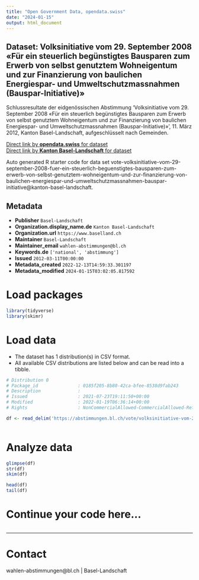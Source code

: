 ```yaml
---
title: "Open Government Data, opendata.swiss"
date: "2024-01-15"
output: html_document
---
```


## Dataset: Volksinitiative vom 29. September 2008 «Für ein steuerlich begünstigtes Bausparen zum Erwerb von selbst genutztem Wohneigentum und zur Finanzierung von baulichen Energiespar- und Umweltschutzmassnahmen (Bauspar-Initiative)»

Schlussresultate der eidgenössischen Abstimmung 'Volksinitiative vom 29. September 2008 «Für ein steuerlich begünstigtes Bausparen zum Erwerb von selbst genutztem Wohneigentum und zur Finanzierung von baulichen Energiespar- und Umweltschutzmassnahmen (Bauspar-Initiative)»', 11. März 2012, Kanton Basel-Landschaft, aufgeschlüsselt nach Gemeinden.

[Direct link by **opendata.swiss** for dataset](https://opendata.swiss/de/dataset/volksinitiative-vom-29-september-2008-fur-ein-steuerlich-begunstigtes-bausparen-zum-erwerb-von-)<br>
[Direct link by **Kanton Basel-Landschaft** for dataset](https://abstimmungen.bl.ch/vote/volksinitiative-vom-29-september-2008-fuer-ein-steuerlich-beguenstigtes-bausparen-zum-erwerb-von-selbst-genutztem-wohneigentum-und-zur-finanzierung-von-baulichen-energiespar-und-umweltschutzmassnahmen-bauspar-initiative/data)

Auto generated R starter code for data set vote-volksinitiative-vom-29-september-2008-fuer-ein-steuerlich-beguenstigtes-bausparen-zum-erwerb-von-selbst-genutztem-wohneigentum-und-zur-finanzierung-von-baulichen-energiespar-und-umweltschutzmassnahmen-bauspar-initiative@kanton-basel-landschaft.

## Metadata

- **Publisher** `Basel-Landschaft`
- **Organization.display_name.de** `Kanton Basel-Landschaft`
- **Organization.url** `https://www.baselland.ch`
- **Maintainer** `Basel-Landschaft`
- **Maintainer_email** `wahlen-abstimmungen@bl.ch`
- **Keywords.de** `['national', 'abstimmung']`
- **Issued** `2012-03-11T00:00:00`
- **Metadata_created** `2022-12-13T14:59:33.301197`
- **Metadata_modified** `2024-01-15T03:02:05.817592`


# Load packages

```r

library(tidyverse)
library(skimr)

```

# Load data

-   The dataset has 1 distribution(s) in CSV format.
-   All available CSV distributions are listed below and can be read into a tibble.

```r

# Distribution 0
# Package_id               : 0185f205-8b80-42ca-bfee-8538d9fab243
# Description              : 
# Issued                   : 2021-07-23T19:11:50+00:00
# Modified                 : 2022-01-19T06:36:14+00:00
# Rights                   : NonCommercialAllowed-CommercialAllowed-ReferenceRequired

df <- read_delim('https://abstimmungen.bl.ch/vote/volksinitiative-vom-29-september-2008-fuer-ein-steuerlich-beguenstigtes-bausparen-zum-erwerb-von-selbst-genutztem-wohneigentum-und-zur-finanzierung-von-baulichen-energiespar-und-umweltschutzmassnahmen-bauspar-initiative/data-csv')



```

# Analyze data

```r

glimpse(df)
str(df)
skim(df)

head(df)
tail(df)

```

# Continue your code here...

```r

```

------------------------------------------------------------------------

# Contact

wahlen-abstimmungen@bl.ch | Basel-Landschaft
